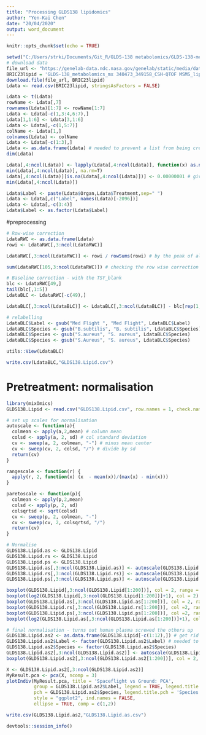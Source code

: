 ```yaml
---
title: "Processing GLDS138 lipidomics"
author: "Yen-Kai Chen"
date: "20/04/2020"
output: word_document
---
```


```r
knitr::opts_chunk$set(echo = TRUE)
```
```r
setwd("C:/Users/strki/Documents/Git_R/GLDS-138 metabolomics/GLDS-138-metabolomics/mixOmics")
# download data
file_url <- "https://genelab-data.ndc.nasa.gov/genelab/static/media/dataset/GLDS-138_metabolomics_mx%20340473_349158_CSH-QTOF%20MSMS_lipidomics_09-2017_submit.csv?version=1"
BRIC23lipid = 'GLDS-138_metabolomics_mx 340473_349158_CSH-QTOF MSMS_lipidomics_09-2017_submit.csv'
download.file(file_url, BRIC23lipid)
Ldata <- read.csv(BRIC23lipid, stringsAsFactors = FALSE)

Ldata <- t(Ldata)
rowName <- Ldata[,7]
rownames(Ldata)[1:7] <- rowName[1:7]
Ldata <- Ldata[-c(1,3:4,6:7),]
Ldata[1,1:6] <- Ldata[3,1:6]
Ldata <- Ldata[,-c(1,5:7)]
colName <- Ldata[1,]
colnames(Ldata) <- colName
Ldata <- Ldata[-c(1:3),]
Ldata <- as.data.frame(Ldata) # needed to prevent a list from being created
dim(Ldata)

Ldata[,4:ncol(Ldata)] <- lapply(Ldata[,4:ncol(Ldata)], function(x) as.numeric(as.character(x)))
min(Ldata[,4:ncol(Ldata)], na.rm=T)
Ldata[,4:ncol(Ldata)][is.na(Ldata[,4:ncol(Ldata)])] <- 0.00000001 # give NAs a very low value
min(Ldata[,4:ncol(Ldata)])

Ldata$Label <- paste(Ldata$Organ,Ldata$Treatment,sep=" ") 
Ldata <- Ldata[,c("Label", names(Ldata)[-2096])]
Ldata <- Ldata[,-c(3:4)]
Ldata$Label <- as.factor(Ldata$Label)
```
#preprocessing

```r
# Row-wise correction
LdataRWC <- as.data.frame(Ldata)
rowi <- LdataRWC[,3:ncol(LdataRWC)]

LdataRWC[,3:ncol(LdataRWC)] <- rowi / rowSums(rowi) # by the peak of all sums

sum(LdataRWC[105,3:ncol(LdataRWC)]) # checking the row wise correction worked well

# Baseline correction - with the TSY_blank
blc <- LdataRWC[49,]
tail(blc[,1:5])
LdataBLC <- LdataRWC[-c(49),]

LdataBLC[,3:ncol(LdataBLC)] <- LdataBLC[,3:ncol(LdataBLC)] - blc[rep(1,116),3:ncol(blc)]

# relabelling
LdataBLC$Label <- gsub("Med Flight ", "Med Flight", LdataBLC$Label)
LdataBLC$Species <- gsub("B.subtilis", "B. subtilis", LdataBLC$Species)
LdataBLC$Species <- gsub("S.aureus", "S. aureus", LdataBLC$Species)
LdataBLC$Species <- gsub("S.Aureus", "S. aureus", LdataBLC$Species)

utils::View(LdataBLC)

write.csv(LdataBLC,"GLDS138.Lipid.csv")
```
# Pretreatment: normalisation
```r
library(mixOmics)
GLDS138.Lipid <- read.csv("GLDS138.Lipid.csv", row.names = 1, check.names = FALSE)

# set up scales for normalisation
autoscale <- function(a){
  colmean <- apply(a,2,mean) # column mean
  colsd <- apply(a, 2, sd) # col standard deviation
  cv <- sweep(a, 2, colmean, "-") # minus mean center
  cv <- sweep(cv, 2, colsd, "/") # divide by sd
  return(cv)
}

rangescale <- function(r) {
  apply(r, 2, function(x) (x  - mean(x))/(max(x) - min(x)))
}

paretoscale <- function(p){
  colmean <- apply(p,2,mean) 
  colsd <- apply(p, 2, sd) 
  colsqrtsd <- sqrt(colsd)
  cv <- sweep(p, 2, colmean, "-") 
  cv <- sweep(cv, 2, colsqrtsd, "/") 
  return(cv)
}

# Normalise
GLDS138.Lipid.as <- GLDS138.Lipid
GLDS138.Lipid.rs <- GLDS138.Lipid
GLDS138.Lipid.ps <- GLDS138.Lipid
GLDS138.Lipid.as[,3:ncol(GLDS138.Lipid.as)] <- autoscale(GLDS138.Lipid.as[,3:ncol(GLDS138.Lipid.as)])
GLDS138.Lipid.rs[,3:ncol(GLDS138.Lipid.rs)] <- autoscale(GLDS138.Lipid.rs[,3:ncol(GLDS138.Lipid.rs)])
GLDS138.Lipid.ps[,3:ncol(GLDS138.Lipid.ps)] <- autoscale(GLDS138.Lipid.ps[,3:ncol(GLDS138.Lipid.ps)])

boxplot(GLDS138.Lipid[,3:ncol(GLDS138.Lipid[1:200])], col = 2, range = 0, las =2)
boxplot(log2(GLDS138.Lipid[,3:ncol(GLDS138.Lipid[1:200])]+1), col = 2)
boxplot(GLDS138.Lipid.as[,3:ncol(GLDS138.Lipid.as[1:200])], col = 2, range = 0, las =2)
boxplot(GLDS138.Lipid.rs[,3:ncol(GLDS138.Lipid.rs[1:200])], col =2, range = 0, las = 2)
boxplot(GLDS138.Lipid.ps[,3:ncol(GLDS138.Lipid.ps[1:200])], col =2, range = 0, las = 2)
boxplot(log2(GLDS138.Lipid.as[,3:ncol(GLDS138.Lipid.as[1:200])]+1), col = 2, las =2)

# final normalisation - turns out human plasma screwed the others up
GLDS138.Lipid.as2 <- as.data.frame(GLDS138.Lipid[-c(1:12),]) # get rid of plasma
GLDS138.Lipid.as2$Label <- factor(GLDS138.Lipid.as2$Label) # needed to get rid of remnant factors
GLDS138.Lipid.as2$Species <- factor(GLDS138.Lipid.as2$Species)
GLDS138.Lipid.as2[,3:ncol(GLDS138.Lipid.as2)] <- autoscale(GLDS138.Lipid.as2[,3:ncol(GLDS138.Lipid.as2)])
boxplot(GLDS138.Lipid.as2[,3:ncol(GLDS138.Lipid.as2[1:200])], col = 2, range = 0, las = 2)

X <- GLDS138.Lipid.as2[,3:ncol(GLDS138.Lipid.as2)]
MyResult.pca <- pca(X, ncomp = 3)
plotIndiv(MyResult.pca, title = 'Spaceflight vs Ground: PCA',
          group = GLDS138.Lipid.as2$Label, legend = TRUE, legend.title = 'Treatment',
          pch = GLDS138.Lipid.as2$Species, legend.title.pch = 'Species',
          style = "ggplot2", ind.names = FALSE,
          ellipse = TRUE, comp = c(1,2))

write.csv(GLDS138.Lipid.as2,"GLDS138.Lipid.as.csv")
```























```r
devtools::session_info()
```